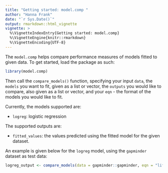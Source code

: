 ```yaml
---
title: "Getting started: model.comp "
author: "Hanna Frank"
date: "`r Sys.Date()`"
output: rmarkdown::html_vignette
vignette: >
  %\VignetteIndexEntry{Getting started: model.comp}
  %\VignetteEngine{knitr::rmarkdown}
  %\VignetteEncoding{UTF-8}
---
```


The `model.comp` helps compare performance measures of models fitted to given data. To get started, load the package as such:

```r
library(model.comp)
```

Then call the `compare_models()` function, specifying your input `data`, the `models` you want to fit, given as a list or vector, the `outputs` you would like to compare, also given as a list or vector, and your `eqn` - the format of the models you would like to fit.

Currently, the models supported are:  

- `logreg`: logistic regression

The supported outputs are: 

- `fitted_values`: the values predicted using the fitted model for the given dataset.

An example is given below for the `logreg` model, using the `gapminder` dataset as test data:

```r
logreg_output <- compare_models(data = gapminder::gapminder, eqn = "lifeExp ~ gdpPercap", models = c('logreg'))
```


